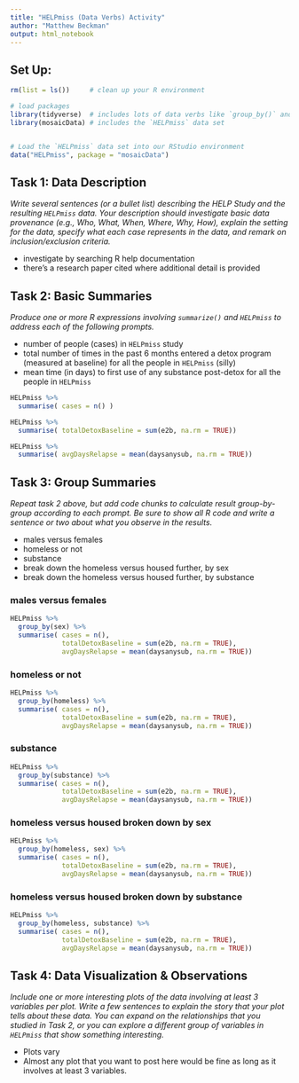 ```yaml
---
title: "HELPmiss (Data Verbs) Activity"
author: "Matthew Beckman"
output: html_notebook
---
```



## Set Up:

```r
rm(list = ls())     # clean up your R environment

# load packages
library(tidyverse)  # includes lots of data verbs like `group_by()` and `summarise()`
library(mosaicData) # includes the `HELPmiss` data set 


# Load the `HELPmiss` data set into our RStudio environment
data("HELPmiss", package = "mosaicData")

```


## Task 1: Data Description

*Write several sentences (or a bullet list) describing the HELP Study and the resulting `HELPmiss` data.  Your description should investigate basic data provenance (e.g., Who, What, When, Where, Why, How), explain the setting for the data, specify what each case represents in the data, and remark on inclusion/exclusion criteria.* 


- investigate by searching R help documentation
- there's a research paper cited where additional detail is provided



## Task 2: Basic Summaries 

*Produce one or more R expressions involving `summarize()` and `HELPmiss` to address each of the following prompts.*

- number of people (cases) in `HELPmiss` study
- total number of times in the past 6 months entered a detox program (measured at baseline) for all the people in `HELPmiss` (silly)
- mean time (in days) to first use of any substance post-detox for all the people in `HELPmiss`

```r
HELPmiss %>%
  summarise( cases = n() )

HELPmiss %>%
  summarise( totalDetoxBaseline = sum(e2b, na.rm = TRUE)) 

HELPmiss %>%
  summarise( avgDaysRelapse = mean(daysanysub, na.rm = TRUE))
```


## Task 3: Group Summaries  

*Repeat task 2 above, but add code chunks to calculate result group-by-group according to each prompt.  Be sure to show all R code and write a sentence or two about what you observe in the results.* 


- males versus females
- homeless or not
- substance
- break down the homeless versus housed further, by sex
- break down the homeless versus housed further, by substance

### males versus females
```r
HELPmiss %>%
  group_by(sex) %>%
  summarise( cases = n(),
             totalDetoxBaseline = sum(e2b, na.rm = TRUE),
             avgDaysRelapse = mean(daysanysub, na.rm = TRUE))
```

### homeless or not
```r
HELPmiss %>%
  group_by(homeless) %>%
  summarise( cases = n(),
             totalDetoxBaseline = sum(e2b, na.rm = TRUE),
             avgDaysRelapse = mean(daysanysub, na.rm = TRUE))
```


### substance
```r
HELPmiss %>%
  group_by(substance) %>%
  summarise( cases = n(),
             totalDetoxBaseline = sum(e2b, na.rm = TRUE),
             avgDaysRelapse = mean(daysanysub, na.rm = TRUE))
```

### homeless versus housed broken down by sex
```r
HELPmiss %>%
  group_by(homeless, sex) %>%
  summarise( cases = n(),
             totalDetoxBaseline = sum(e2b, na.rm = TRUE),
             avgDaysRelapse = mean(daysanysub, na.rm = TRUE))
```

### homeless versus housed broken down by substance
```r
HELPmiss %>%
  group_by(homeless, substance) %>%
  summarise( cases = n(),
             totalDetoxBaseline = sum(e2b, na.rm = TRUE),
             avgDaysRelapse = mean(daysanysub, na.rm = TRUE))
```



## Task 4: Data Visualization & Observations

*Include one or more interesting plots of the data involving at least 3 variables per plot. Write a few sentences to explain the story that your plot tells about these data.  You can expand on the relationships that you studied in Task 2, or you can explore a different group of variables in `HELPmiss` that show something interesting.*  



* Plots vary
* Almost any plot that you want to post here would be fine as long as it involves at least 3 variables.



